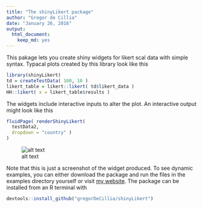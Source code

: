 ```yaml
---
title: "The shinyLikert package"
author: "Gregor de Cillia"
date: "January 26, 2016"
output: 
  html_document: 
    keep_md: yes
---
```


This pakage lets you create shiny widgets for likert scal data with simple syntax. Typacal plots created by this library look like this

```r
library(shinyLikert)
td = createTestData( 100, 10 )
likert_table = likert::likert( td$likert_data )
HH::likert( x = likert_table$results )

```

The widgets include interactive inputs to alter the plot. An interactive output might look like this

```r
fluidPage( renderShinyLikert( 
  testData2,
  dropdown = "country" )
)
```

![alt text](README_files/figure-html/plit_plot.PNG)

Note that this is just a screenshot of the widget produced. To see dynamic examples, you can either download the package and run the files in the examples directory yourself or visit [my website]. The package can be installed from an R terminal with

```r
devtools::install_github("gregorDeCillia/shinyLikert")
```

[my website]:  http://gregor-de-cillia.xyz/shiny/shinyLikert/examples/
